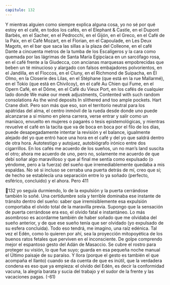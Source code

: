 ```yaml
---
capitulo: 132
---
```


Y mientras alguien como siempre explica alguna cosa, yo no sé por qué estoy
en el café, en todos los cafés, en el Elephant & Castle, en el Dupont Barbès, en el
Sacher, en el Pedrocchi, en el Gijón, en el Greco, en el Café de la Paix, en el Café
Mozart, en el Florian, en el Capoulade, en Les Deux Magots, en el bar que saca
las sillas a la plaza del Colleone, en el café Dante a cincuenta metros de la tumba
de los Escalígeros y la cara como quemada por las lágrimas de Santa María
Egipcíaca en un sarcófago rosa, en el café frente a la Giudecca, con ancianas
marquesas empobrecidas que beben un té minucioso y alargado con falsos
embajadores polvorientos, en el Jandilla, en el Floccos, en el Cluny, en el
Richmond de Suipacha, en El Olmo, en la Closerie des Lilas, en el Stéphane (que
está en la rue Mallarmé), en el Tokio (que está en Chivilcoy), en el café Au Chien
qui Fume, en el Opern Café, en el Dôme, en el Café du Vieux Port, en los cafés de
cualquier lado donde
We make our meek adjustments,
Contented with such random consolations
As the wind deposits
In slithered and too ample pockets.
Hart Crane dixit. Pero son más que eso, son el territorio neutral para los
apátridas del alma, el centro inmóvil de la rueda desde donde uno puede
alcanzarse a sí mismo en plena carrera, verse entrar y salir como un maníaco,
envuelto en mujeres o pagarés o tesis epistemológicas, y mientras revuelve el
café en la tacita que va de boca en boca por el filo de los días, puede
desapegadamente intentar la revisión y el balance, igualmente alejado del yo que
entró hace una hora en el café y del yo que saldrá dentro de otra hora.
Autotestigo y autojuez, autobiógrafo irónico entre dos cigarrillos.
En los cafés me acuerdo de los sueños, un no man’s land suscita el otro; ahora
me acuerdo de uno, pero no, solamente me acuerdo de que debí soñar algo
maravilloso y que al final me sentía como expulsado (o yéndome, pero a la
fuerza) del sueño que irremediablemente quedaba a mis espaldas. No sé si
incluso se cerraba una puerta detrás de mí, creo que sí; de hecho se establecía
una separación entre lo ya soñado (perfecto, esférico, concluido) y el ahora. Pero
411

132
yo seguía durmiendo, lo de la expulsión y la puerta cerrándose también lo soñé.
Una certidumbre sola y terrible dominaba ese instante de tránsito dentro del
sueño: saber que irremisiblemente esa expulsión comportaba el olvido total de la
maravilla previa. Supongo que la sensación de puerta cerrándose era eso, el
olvido fatal e instantáneo. Lo más asombroso es acordarme también de haber
soñado que me olvidaba del sueño anterior, y de que ese sueño tenía que ser
olvidado (yo expulsado de su esfera concluida).
Todo eso tendrá, me imagino, una raíz edénica. Tal vez el Edén, como lo
quieren por ahí, sea la proyección mitopoyética de los buenos ratos fetales que
perviven en el inconsciente. De golpe comprendo mejor el espantoso gesto del
Adán de Masaccio. Se cubre el rostro para proteger su visión, lo que fue suyo;
guarda en esa pequeña noche manual el Último paisaje de su paraíso. Y llora
(porque el gesto es también el que acompaña el llanto) cuando se da cuenta de
que es inútil, que la verdadera condena es eso que ya empieza: el olvido del
Edén, es decir la conformidad vacuna, la alegría barata y sucia del trabajo y el
sudor de la frente y las vacaciones pagas.
(-61)

